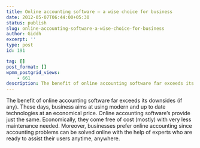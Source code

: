 ```yaml
---
title: Online accounting software — a wise choice for business
date: 2012-05-07T06:44:00+05:30
status: publish
slug: online-accounting-software-a-wise-choice-for-business
author: Giddh
excerpt: ''
type: post
id: 191

tag: []
post_format: []
wpmm_postgrid_views:
    - 661
description: The benefit of online accounting software far exceeds its downsides (if any). These days, business aims at using modern and up to date technologies
---
```

The benefit of online accounting software far exceeds its downsides (if any). These days, business aims at using modern and up to date technologies at an economical price. Online accounting software’s provide just the same. Economically, they come free of cost (mostly) with very less maintenance needed. Moreover, businesses prefer online accounting since accounting problems can be solved online with the help of experts who are ready to assist their users anytime, anywhere.